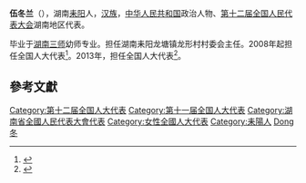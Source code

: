 '''伍冬兰'''（{{bd|1963年||}}），湖南[[耒阳|耒阳]]人，[[汉族|汉族]]，[[中华人民共和国|中华人民共和国]]政治人物、[[第十二届全国人民代表大会|第十二届全国人民代表大会]]湖南地区代表。

毕业于[[湖南三师|湖南三师]]幼师专业。担任湖南耒阳龙塘镇龙形村村委会主任。2008年起担任全国人大代表<ref>{{cite news|title=全国人大代表信息-伍冬兰|url= http://210.82.31.1:8084/delegate/viewDelegate.action?dbid=111685|accessdate=2013-04-05|newspaper=全国人大网|archive-url=https://web.archive.org/web/20140514081919/http://www.npc.gov.cn/delegate/viewDelegate.action?dbid=111685|archive-date=2014-05-14|dead-url=yes}}</ref>。2013年，担任全国人大代表<ref>{{cite news|title=全国人大代表信息-伍冬兰|url= http://210.82.31.1:8084/delegate/viewDelegate.action?dbid=121661|accessdate=2013-04-05|newspaper=全国人大网|archive-url=https://web.archive.org/web/20140514081618/http://www.npc.gov.cn/delegate/viewDelegate.action?dbid=121661|archive-date=2014-05-14|dead-url=yes}}</ref>。

==參考文獻==
{{reflist}}
{{中国政治人物小作品}}
{{DEFAULTSORT:Wu伍}}
[[Category:第十二届全国人大代表|Category:第十二届全国人大代表]]
[[Category:第十一届全国人大代表|Category:第十一届全国人大代表]]
[[Category:湖南省全國人民代表大會代表|Category:湖南省全國人民代表大會代表]]
[[Category:女性全國人大代表|Category:女性全國人大代表]]
[[Category:耒陽人|Category:耒陽人]]
[[Category:伍姓|Dong冬]]